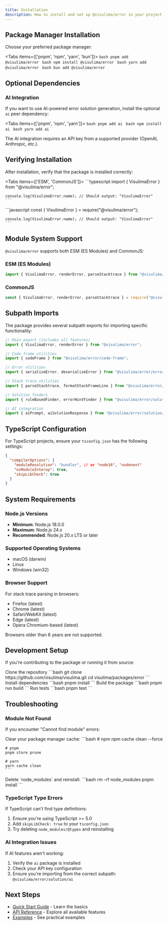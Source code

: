 ```yaml
---
title: Installation
description: How to install and set up @visulima/error in your project
---
```



## Package Manager Installation

Choose your preferred package manager:

<Tabs items={['pnpm', 'npm', 'yarn', 'bun']}>
  <Tab value="pnpm">
    ```bash
    pnpm add @visulima/error
    ```
  </Tab>
  <Tab value="npm">
    ```bash
    npm install @visulima/error
    ```
  </Tab>
  <Tab value="yarn">
    ```bash
    yarn add @visulima/error
    ```
  </Tab>
  <Tab value="bun">
    ```bash
    bun add @visulima/error
    ```
  </Tab>
</Tabs>

## Optional Dependencies

### AI Integration

If you want to use AI-powered error solution generation, install the optional `ai` peer dependency:

<Tabs items={['pnpm', 'npm', 'yarn']}>
  <Tab value="pnpm">
    ```bash
    pnpm add ai
    ```
  </Tab>
  <Tab value="npm">
    ```bash
    npm install ai
    ```
  </Tab>
  <Tab value="yarn">
    ```bash
    yarn add ai
    ```
  </Tab>
</Tabs>

<Callout type="info">
The AI integration requires an API key from a supported provider (OpenAI, Anthropic, etc.).
</Callout>

## Verifying Installation

After installation, verify that the package is installed correctly:

<Tabs items={['ESM', 'CommonJS']}>
  <Tab value="ESM">
    ```typescript
    import { VisulimaError } from "@visulima/error";

    console.log(VisulimaError.name); // Should output: "VisulimaError"
    ```
  </Tab>
  <Tab value="CommonJS">
    ```javascript
    const { VisulimaError } = require("@visulima/error");

    console.log(VisulimaError.name); // Should output: "VisulimaError"
    ```
  </Tab>
</Tabs>

## Module System Support

`@visulima/error` supports both ESM (ES Modules) and CommonJS:

### ESM (ES Modules)

```typescript
import { VisulimaError, renderError, parseStacktrace } from "@visulima/error";
```

### CommonJS

```javascript
const { VisulimaError, renderError, parseStacktrace } = require("@visulima/error");
```

## Subpath Imports

The package provides several subpath exports for importing specific functionality:

```typescript
// Main export (includes all features)
import { VisulimaError, renderError } from "@visulima/error";

// Code frame utilities
import { codeFrame } from "@visulima/error/code-frame";

// Error utilities
import { serializeError, deserializeError } from "@visulima/error/error";

// Stack trace utilities
import { parseStacktrace, formatStackFrameLine } from "@visulima/error/stacktrace";

// Solution finders
import { ruleBasedFinder, errorHintFinder } from "@visulima/error/solution";

// AI integration
import { aiPrompt, aiSolutionResponse } from "@visulima/error/solution/ai";
```

## TypeScript Configuration

For TypeScript projects, ensure your `tsconfig.json` has the following settings:

```json title="tsconfig.json"
{
  "compilerOptions": {
    "moduleResolution": "bundler", // or "node16", "nodenext"
    "esModuleInterop": true,
    "skipLibCheck": true
  }
}
```

## System Requirements

### Node.js Versions

- **Minimum**: Node.js 18.0.0
- **Maximum**: Node.js 24.x
- **Recommended**: Node.js 20.x LTS or later

### Supported Operating Systems

- macOS (darwin)
- Linux
- Windows (win32)

### Browser Support

For stack trace parsing in browsers:

- Firefox (latest)
- Chrome (latest)
- Safari/WebKit (latest)
- Edge (latest)
- Opera Chromium-based (latest)

<Callout type="warn">
Browsers older than 6 years are not supported.
</Callout>

## Development Setup

If you're contributing to the package or running it from source:

<Steps>
  <Step>
    Clone the repository
    ```bash
    git clone https://github.com/visulima/visulima.git
    cd visulima/packages/error
    ```
  </Step>
  <Step>
    Install dependencies
    ```bash
    pnpm install
    ```
  </Step>
  <Step>
    Build the package
    ```bash
    pnpm run build
    ```
  </Step>
  <Step>
    Run tests
    ```bash
    pnpm test
    ```
  </Step>
</Steps>

## Troubleshooting

### Module Not Found

If you encounter "Cannot find module" errors:

<Steps>
  <Step>
    Clear your package manager cache:
    ```bash
    # npm
    npm cache clean --force

    # pnpm
    pnpm store prune

    # yarn
    yarn cache clean
    ```
  </Step>
  <Step>
    Delete `node_modules` and reinstall:
    ```bash
    rm -rf node_modules
    pnpm install
    ```
  </Step>
</Steps>

### TypeScript Type Errors

If TypeScript can't find type definitions:

1. Ensure you're using TypeScript >= 5.0
2. Add `skipLibCheck: true` to your `tsconfig.json`
3. Try deleting `node_modules/@types` and reinstalling

### AI Integration Issues

If AI features aren't working:

1. Verify the `ai` package is installed
2. Check your API key configuration
3. Ensure you're importing from the correct subpath: `@visulima/error/solution/ai`

## Next Steps

- [Quick Start Guide](/docs/error/quick-start) - Learn the basics
- [API Reference](/docs/error/api-reference) - Explore all available features
- [Examples](/docs/error/examples) - See practical examples
